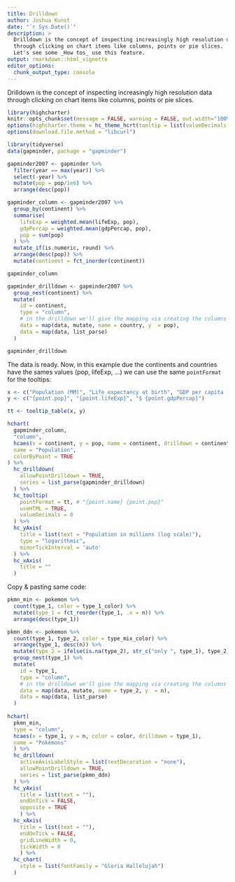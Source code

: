 ```yaml
---
title: Drilldown
author: Joshua Kunst
date: "`r Sys.Date()`"
description: >
  Drilldown is the concept of inspecting increasingly high resolution data
  through clicking on chart items like columns, points or pie slices. 
  Let's see some _How tos_ use this feature.
output: rmarkdown::html_vignette
editor_options: 
  chunk_output_type: console
---
```


<script>
$(document).ready(function(){ 
  el = $(".page-header > h1")
  icon = "arrow-down"
  text = el.text()
  text_new = "<span class=\"fa fa-" + icon  + "\"></span> " + text
  el.html(text_new) 
}) ;
</script>

Drilldown is the concept of inspecting increasingly high resolution data
through clicking on chart items like columns, points or pie slices.

```r
library(highcharter)
knitr::opts_chunk$set(message = FALSE, warning = FALSE, out.width="100%")
options(highcharter.theme = hc_theme_hcrt(tooltip = list(valueDecimals = 2)))
options(download.file.method = "libcurl")
```


```r
library(tidyverse)
data(gapminder, package = "gapminder")

gapminder2007 <- gapminder %>% 
  filter(year == max(year)) %>% 
  select(-year) %>% 
  mutate(pop = pop/1e6) %>% 
  arrange(desc(pop))

gapminder_column <- gapminder2007 %>%
  group_by(continent) %>% 
  summarise(
    lifeExp = weighted.mean(lifeExp, pop),
    gdpPercap = weighted.mean(gdpPercap, pop),
    pop = sum(pop)
  ) %>% 
  mutate_if(is.numeric, round) %>% 
  arrange(desc(pop)) %>% 
  mutate(continent = fct_inorder(continent))

gapminder_column

gapminder_drilldown <- gapminder2007 %>% 
  group_nest(continent) %>% 
  mutate(
    id = continent,
    type = "column",
    # in the drilldown we'll give the mapping via creating the columns
    data = map(data, mutate, name = country, y  = pop),
    data = map(data, list_parse)
  )

gapminder_drilldown
```

The data is ready. Now, in this example due the continents and countries have
the sames values (pop, lifeExp, ...) we can use the same `pointFormat` for 
the tooltips:


```r
x <- c("Population (MM)", "Life expectancy at birth", "GDP per capita (US$)")
y <- c("{point.pop}", "{point.lifeExp}", "$ {point.gdpPercap}")

tt <- tooltip_table(x, y)

hchart(
  gapminder_column,
  "column",
  hcaes(x = continent, y = pop, name = continent, drilldown = continent),
  name = "Population",
  colorByPoint = TRUE
) %>% 
  hc_drilldown(
    allowPointDrilldown = TRUE,
    series = list_parse(gapminder_drilldown)
  ) %>% 
  hc_tooltip(
    pointFormat = tt, # "{point.name} {point.pop}"
    useHTML = TRUE,
    valueDecimals = 0
  ) %>% 
  hc_yAxis(
    title = list(text = "Population in millions (log scale)"),
    type = "logarithmic",
    minorTickInterval = 'auto'
  ) %>% 
  hc_xAxis(
    title = ""
  )
```


Copy & pasting same code:

```r
pkmn_min <- pokemon %>% 
  count(type_1, color = type_1_color) %>% 
  mutate(type_1 = fct_reorder(type_1, .x = n)) %>% 
  arrange(desc(type_1))

pkmn_ddn <- pokemon %>% 
  count(type_1, type_2, color = type_mix_color) %>% 
  arrange(type_1, desc(n)) %>% 
  mutate(type_2 = ifelse(is.na(type_2), str_c("only ", type_1), type_2)) %>% 
  group_nest(type_1) %>% 
  mutate(
    id = type_1,
    type = "column",
    # in the drilldown we'll give the mapping via creating the columns
    data = map(data, mutate, name = type_2, y  = n),
    data = map(data, list_parse)
  )
  
hchart(
  pkmn_min, 
  type = "column",
  hcaes(x = type_1, y = n, color = color, drilldown = type_1),
  name = "Pokémons"
  ) %>% 
  hc_drilldown(
    activeAxisLabelStyle = list(textDecoration = "none"),
    allowPointDrilldown = TRUE,
    series = list_parse(pkmn_ddn)
  ) %>% 
  hc_yAxis(
    title = list(text = ""),
    endOnTick = FALSE,
    opposite = TRUE
    ) %>%
  hc_xAxis(
    title = list(text = ""),
    endOnTick = FALSE,
    gridLineWidth = 0,
    tickWidth = 0
    ) %>% 
  hc_chart(
    style = list(fontFamily = "Gloria Hallelujah")
  ) 
```

